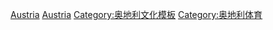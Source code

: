 [[Category:各国体育模板|Austria]]
[[Category:欧洲体育模板|Austria]]
[[Category:奥地利文化模板|Category:奥地利文化模板]]
[[Category:奥地利体育|Category:奥地利体育]]